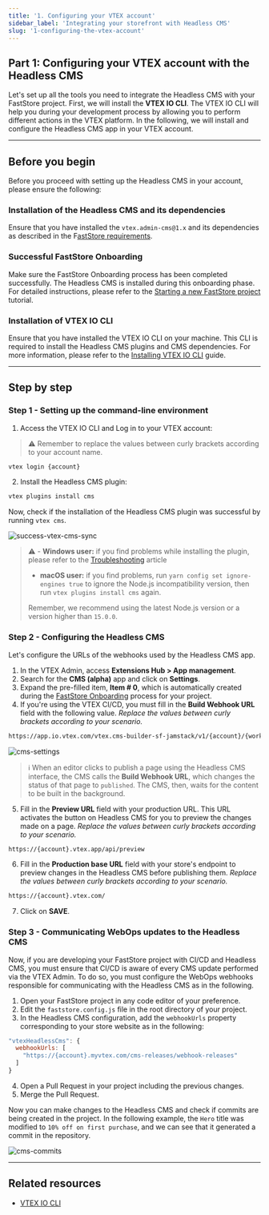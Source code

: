 ```yaml
---
title: '1. Configuring your VTEX account'
sidebar_label: 'Integrating your storefront with Headless CMS'
slug: '1-configuring-the-vtex-account'
---
```


## Part 1: Configuring your VTEX account with the Headless CMS

Let's set up all the tools you need to integrate the Headless CMS with your FastStore project. First, we will install the **VTEX IO CLI**.
The VTEX IO CLI will help you during your development process by allowing you to perform different actions in the VTEX platform. In the following, we will install and configure the Headless CMS app in your VTEX account.

---

## Before you begin

Before you proceed with setting up the Headless CMS in your account, please ensure the following:

<Steps>

### Installation of the Headless CMS and its dependencies

Ensure that you have installed the `vtex.admin-cms@1.x` and its dependencies as described in the F[astStore requirements](/docs/getting-started-requirements#2-ensure-the-headless-cms-and-its-ependencies-are-installed-in-your-account).

### Successful FastStore Onboarding

Make sure the FastStore Onboarding process has been completed successfully. The Headless CMS is installed during this onboarding phase. For detailed instructions, please refer to the [Starting a new FastStore project](/docs/guides/faststore/getting-started-1-faststore-onboarding-onboarding#step-1-setting-up-the-project) tutorial.

### Installation of VTEX IO CLI

Ensure that you have installed the VTEX IO CLI on your machine. This CLI is required to install the Headless CMS plugins and CMS dependencies. For more information, please refer to the [Installing VTEX IO CLI](https://developers.vtex.com/vtex-developer-docs/docs/vtex-io-documentation-vtex-io-cli-install) guide.

</Steps>

---

## Step by step

### Step 1 - Setting up the command-line environment

1. Access the VTEX IO CLI and Log in to your VTEX account:

> ⚠️ Remember to replace the values between curly brackets according to your
  account name.

  ```bash copy
  vtex login {account}
  ```

2. Install the Headless CMS plugin:

  ```bash copy
  vtex plugins install cms
  ```

Now, check if the installation of the Headless CMS plugin was successful by running `vtex cms`.

![success-vtex-cms-sync](https://vtexhelp.vtexassets.com/assets/docs/src/faststore-vtex-cms___460365970fb39c94e300b9fbd497e17e.png)

> ⚠️ - **Windows user:** if you find problems while installing the plugin, please refer to the [Troubleshooting](/docs/guides/faststore/error-installing-headless-cms) article
>
> - **macOS user:** if you find problems, run `yarn config set ignore-engines true` to ignore the Node.js incompatibility version, then run `vtex plugins install cms` again.
>
> Remember, we recommend using the latest Node.js version or a version higher than `15.0.0`.

### Step 2 - Configuring the Headless CMS

Let's configure the URLs of the webhooks used by the Headless CMS app.

1. In the VTEX Admin, access **Extensions Hub > App management**.
2. Search for the **CMS (alpha)** app and click on **Settings**.
3. Expand the pre-filled item, **Item # 0**, which is automatically created during the [FastStore Onboarding](/docs/guides/faststore/getting-started-1-faststore-onboarding-overview) process for your project.
4. If you're using the VTEX CI/CD, you must fill in the **Build Webhook URL** field with the following value. _Replace the values between curly brackets according to your scenario._

```sh copy
https://app.io.vtex.com/vtex.cms-builder-sf-jamstack/v1/{account}/{workspace}/build-releases
```

![cms-settings](https://vtexhelp.vtexassets.com/assets/docs/src/cms-alpha-settings___5ec952c685b0e9c70d47378e6718a0d1.png)

> ℹ️ When an editor clicks to publish a page using the Headless CMS interface, the CMS calls the **Build Webhook URL**, which changes the status of that page to `published`. The CMS, then, waits for the content to be built in the background.

5. Fill in the **Preview URL** field with your production URL. This URL activates the button on Headless CMS for you to preview the changes made on a page. _Replace the values between curly brackets according to your scenario._

```sh
https://{account}.vtex.app/api/preview
```

6. Fill in the **Production base URL** field with your store's endpoint to preview changes in the Headless CMS before publishing them. _Replace the values between curly brackets according to your scenario._

```sh
https://{account}.vtex.com/
```

7. Click on **SAVE**.

### Step 3 - Communicating WebOps updates to the Headless CMS

Now, if you are developing your FastStore project with CI/CD and Headless CMS, you must ensure that CI/CD is aware of every CMS update performed via the VTEX Admin. To do so, you must configure the WebOps webhooks responsible for communicating with the Headless CMS as in the following.

1. Open your FastStore project in any code editor of your preference.
2. Edit the `faststore.config.js` file in the root directory of your project.
3. In the Headless CMS configuration, add the `webhookUrls` property corresponding to your store website as in the following:

```js filename="faststore.config.js" copy
"vtexHeadlessCms": {
  webhookUrls: [
    "https://{account}.myvtex.com/cms-releases/webhook-releases"
  ]
}
```

4. Open a Pull Request in your project including the previous changes.
5. Merge the Pull Request.

Now you can make changes to the Headless CMS and check if commits are being created in the project. In the following example, the `Hero` title was modified to `10% off on first purchase`, and we can see that it generated a commit in the repository.

![cms-commits](https://vtexhelp.vtexassets.com/assets/docs/src/cms-example-commits___7bb21be1504033098122feb013667b49.png)

---

## Related resources

- [VTEX IO CLI](https://developers.vtex.com/vtex-developer-docs/docs/vtex-io-documentation-vtex-io-cli-installation-and-command-reference)
